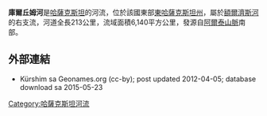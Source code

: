 {{Citecheck|time=2021-04-13T06:28:20+00:00}}
{{Coord|48|36|50|N|83|31|43|E|display=title}}

'''庫爾丘姆河'''是[[哈薩克斯坦|哈薩克斯坦]]的河流，位於該國東部[[東哈薩克斯坦州|東哈薩克斯坦州]]，屬於[[額爾濟斯河|額爾濟斯河]]的右支流，河道全長213公里，流域面積6,140平方公里，發源自[[阿爾泰山脈|阿爾泰山脈]]南部。

==外部連結==
*  Kürshim sa Geonames.org (cc-by); post updated 2012-04-05; database download sa 2015-05-23

{{Kazakhstan-geo-stub}}
[[Category:哈薩克斯坦河流|Category:哈薩克斯坦河流]]